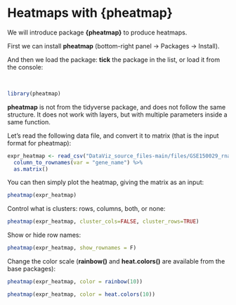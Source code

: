 # Heatmaps with {pheatmap}

We will introduce package **{pheatmap}** to produce heatmaps.

First we can install **pheatmap** (bottom-right panel -> Packages -> Install).

And then we load the package: **tick** the package in the list, or load it from the console:

<br>
```r
library(pheatmap)
```

**pheatmap** is not from the tidyverse package, and does not follow the same structure. It does not work with layers, but with multiple parameters inside a same function.

Let's read the following data file, and convert it to matrix (that is the input format for pheatmap):

```r
expr_heatmap <- read_csv("DataViz_source_files-main/files/GSE150029_rnaseq_for_heatmap.csv") %>%
  column_to_rownames(var = "gene_name") %>%
  as.matrix()
```

You can then simply plot the heatmap, giving the matrix as an input:

```r
pheatmap(expr_heatmap)
```

Control what is clusters: rows, columns, both, or none:

```r
pheatmap(expr_heatmap, cluster_cols=FALSE, cluster_rows=TRUE)
```

Show or hide row names:

```r
pheatmap(expr_heatmap, show_rownames = F)
```

Change the color scale (**rainbow()** and **heat.colors()** are available from the base packages):

```r
pheatmap(expr_heatmap, color = rainbow(10))

pheatmap(expr_heatmap, color = heat.colors(10))
```